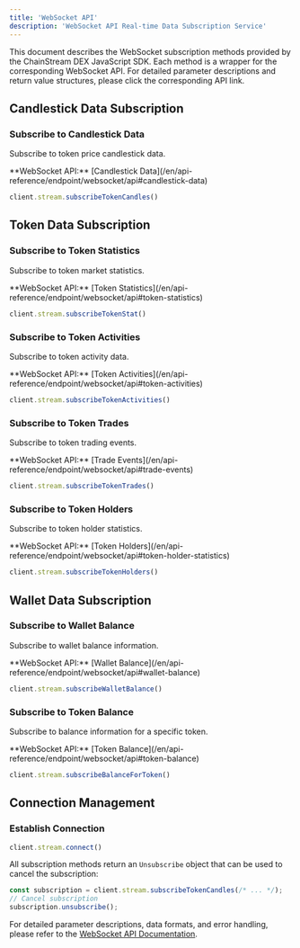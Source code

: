 ```yaml
---
title: 'WebSocket API'
description: 'WebSocket API Real-time Data Subscription Service'
---
```


This document describes the WebSocket subscription methods provided by the ChainStream DEX JavaScript SDK. Each method is a wrapper for the corresponding WebSocket API. For detailed parameter descriptions and return value structures, please click the corresponding API link.

## Candlestick Data Subscription

### Subscribe to Candlestick Data
Subscribe to token price candlestick data.

<Tip>
  **WebSocket API:** [Candlestick Data](/en/api-reference/endpoint/websocket/api#candlestick-data)
</Tip>

```typescript
client.stream.subscribeTokenCandles()
```

## Token Data Subscription

### Subscribe to Token Statistics
Subscribe to token market statistics.

<Tip>
  **WebSocket API:** [Token Statistics](/en/api-reference/endpoint/websocket/api#token-statistics)
</Tip>

```typescript
client.stream.subscribeTokenStat()
```

### Subscribe to Token Activities
Subscribe to token activity data.

<Tip>
  **WebSocket API:** [Token Activities](/en/api-reference/endpoint/websocket/api#token-activities)
</Tip>

```typescript
client.stream.subscribeTokenActivities()
```

### Subscribe to Token Trades
Subscribe to token trading events.

<Tip>
  **WebSocket API:** [Trade Events](/en/api-reference/endpoint/websocket/api#trade-events)
</Tip>

```typescript
client.stream.subscribeTokenTrades()
```

### Subscribe to Token Holders
Subscribe to token holder statistics.

<Tip>
  **WebSocket API:** [Token Holders](/en/api-reference/endpoint/websocket/api#token-holder-statistics)
</Tip>

```typescript
client.stream.subscribeTokenHolders()
```

## Wallet Data Subscription

### Subscribe to Wallet Balance
Subscribe to wallet balance information.

<Tip>
  **WebSocket API:** [Wallet Balance](/en/api-reference/endpoint/websocket/api#wallet-balance)
</Tip>

```typescript
client.stream.subscribeWalletBalance()
```

### Subscribe to Token Balance
Subscribe to balance information for a specific token.

<Tip>
  **WebSocket API:** [Token Balance](/en/api-reference/endpoint/websocket/api#token-balance)
</Tip>

```typescript
client.stream.subscribeBalanceForToken()
```

## Connection Management

### Establish Connection
```typescript
client.stream.connect()
```

All subscription methods return an `Unsubscribe` object that can be used to cancel the subscription:

```typescript
const subscription = client.stream.subscribeTokenCandles(/* ... */);
// Cancel subscription
subscription.unsubscribe();
```

For detailed parameter descriptions, data formats, and error handling, please refer to the [WebSocket API Documentation](/en/api-reference/endpoint/websocket/api). 